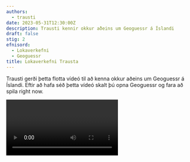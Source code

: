 ```yaml
---
authors:
  - trausti
date: 2023-05-31T12:30:00Z
description: Trausti kennir okkur aðeins um Geoguessr á Íslandi
draft: false
stig: 2
efnisord:
  - Lokaverkefni
  - Geoguessr
title: Lokaverkefni Trausta
---
```


Trausti gerði þetta flotta vídeó til að kenna okkur aðeins um Geoguessr á Íslandi.
Eftir að hafa séð þetta vídeó skalt þú opna Geoguessr og fara að spila right now.

<Video id="5Ov7FkUmpYI" />
